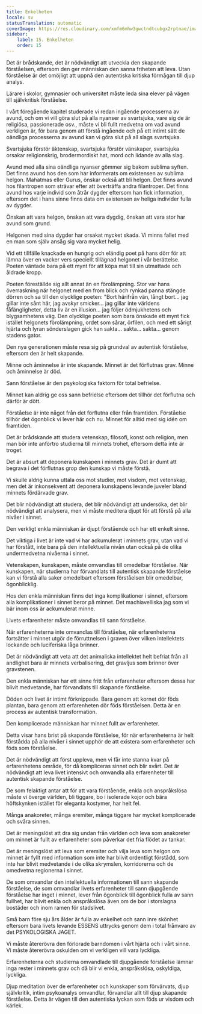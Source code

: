 ```yaml
---
title: Enkelheten
locale: sv
statusTranslation: automatic
coverImage: https://res.cloudinary.com/xmfm6mhw3gwctndtcubgx2rptnae/image/upload/v1740337243/small_cover_educacion_fundamental_a051170f1c.webp
sidebar:
    label: 15. Enkelheten
    order: 15
---
```

Det är brådskande, det är nödvändigt att utveckla den skapande förståelsen, eftersom den ger människan den sanna friheten att leva. Utan förståelse är det omöjligt att uppnå den autentiska kritiska förmågan till djup analys.

Lärare i skolor, gymnasier och universitet måste leda sina elever på vägen till självkritisk förståelse.

I vårt föregående kapitel studerade vi redan ingående processerna av avund, och om vi vill göra slut på alla nyanser av svartsjuka, vare sig de är religiösa, passionerade osv., måste vi bli fullt medvetna om vad avund verkligen är, för bara genom att förstå ingående och på ett intimt sätt de oändliga processerna av avund kan vi göra slut på all slags svartsjuka.

Svartsjuka förstör äktenskap, svartsjuka förstör vänskaper, svartsjuka orsakar religionskrig, brodermordiskt hat, mord och lidande av alla slag.

Avund med alla sina oändliga nyanser gömmer sig bakom sublima syften. Det finns avund hos den som har informerats om existensen av sublima helgon. Mahatmas eller Gurus, önskar också att bli helgon. Det finns avund hos filantropen som strävar efter att överträffa andra filantroper. Det finns avund hos varje individ som åtrår dygder eftersom han fick information, eftersom det i hans sinne finns data om existensen av heliga individer fulla av dygder.

Önskan att vara helgon, önskan att vara dygdig, önskan att vara stor har avund som grund.

Helgonen med sina dygder har orsakat mycket skada. Vi minns fallet med en man som själv ansåg sig vara mycket helig.

Vid ett tillfälle knackade en hungrig och eländig poet på hans dörr för att lämna över en vacker vers speciellt tillägnad helgonet i vår berättelse. Poeten väntade bara på ett mynt för att köpa mat till sin utmattade och åldrade kropp.

Poeten föreställde sig allt annat än en förolämpning. Stor var hans överraskning när helgonet med en from blick och rynkad panna stängde dörren och sa till den olycklige poeten: "Bort härifrån vän, långt bort... jag gillar inte sånt här, jag avskyr smicker... jag gillar inte världens fåfängligheter, detta liv är en illusion... jag följer ödmjukhetens och blygsamhetens väg. Den olycklige poeten som bara önskade ett mynt fick istället helgonets förolämpning, ordet som sårar, örfilen, och med ett sårigt hjärta och lyran sönderslagen gick han sakta... sakta... sakta... genom stadens gator.

Den nya generationen måste resa sig på grundval av autentisk förståelse, eftersom den är helt skapande.

Minne och åminnelse är inte skapande. Minnet är det förflutnas grav. Minne och åminnelse är död.

Sann förståelse är den psykologiska faktorn för total befrielse.

Minnet kan aldrig ge oss sann befrielse eftersom det tillhör det förflutna och därför är dött.

Förståelse är inte något från det förflutna eller från framtiden. Förståelse tillhör det ögonblick vi lever här och nu. Minnet för alltid med sig idén om framtiden.

Det är brådskande att studera vetenskap, filosofi, konst och religion, men man bör inte anförtro studierna till minnets trohet, eftersom detta inte är troget.

Det är absurt att deponera kunskapen i minnets grav. Det är dumt att begrava i det förflutnas grop den kunskap vi måste förstå.

Vi skulle aldrig kunna uttala oss mot studier, mot visdom, mot vetenskap, men det är inkonsekvent att deponera kunskapens levande juveler bland minnets fördärvade grav.

Det blir nödvändigt att studera, det blir nödvändigt att undersöka, det blir nödvändigt att analysera, men vi måste meditera djupt för att förstå på alla nivåer i sinnet.

Den verkligt enkla människan är djupt förstående och har ett enkelt sinne.

Det viktiga i livet är inte vad vi har ackumulerat i minnets grav, utan vad vi har förstått, inte bara på den intellektuella nivån utan också på de olika undermedvetna nivåerna i sinnet.

Vetenskapen, kunskapen, måste omvandlas till omedelbar förståelse. När kunskapen, när studierna har förvandlats till autentisk skapande förståelse kan vi förstå alla saker omedelbart eftersom förståelsen blir omedelbar, ögonblicklig.

Hos den enkla människan finns det inga komplikationer i sinnet, eftersom alla komplikationer i sinnet beror på minnet. Det machiavelliska jag som vi bär inom oss är ackumulerat minne.

Livets erfarenheter måste omvandlas till sann förståelse.

När erfarenheterna inte omvandlas till förståelse, när erfarenheterna fortsätter i minnet utgör de förruttnelsen i graven över vilken intellektets lockande och luciferiska låga brinner.

Det är nödvändigt att veta att det animaliska intellektet helt befriat från all andlighet bara är minnets verbalisering, det gravljus som brinner över gravstenen.

Den enkla människan har ett sinne fritt från erfarenheter eftersom dessa har blivit medvetande, har förvandlats till skapande förståelse.

Döden och livet är intimt förknippade. Bara genom att kornet dör föds plantan, bara genom att erfarenheten dör föds förståelsen. Detta är en process av autentisk transformation.

Den komplicerade människan har minnet fullt av erfarenheter.

Detta visar hans brist på skapande förståelse, för när erfarenheterna är helt förstådda på alla nivåer i sinnet upphör de att existera som erfarenheter och föds som förståelse.

Det är nödvändigt att först uppleva, men vi får inte stanna kvar på erfarenhetens område, för då kompliceras sinnet och blir svårt. Det är nödvändigt att leva livet intensivt och omvandla alla erfarenheter till autentisk skapande förståelse.

De som felaktigt antar att för att vara förstående, enkla och anspråkslösa måste vi överge världen, bli tiggare, bo i isolerade kojor och bära höftskynken istället för eleganta kostymer, har helt fel.

Många anakoreter, många eremiter, många tiggare har mycket komplicerade och svåra sinnen.

Det är meningslöst att dra sig undan från världen och leva som anakoreter om minnet är fullt av erfarenheter som påverkar det fria flödet av tankar.

Det är meningslöst att leva som eremiter och vilja leva som helgon om minnet är fyllt med information som inte har blivit ordentligt förstådd, som inte har blivit medvetande i de olika skrymslen, korridorerna och de omedvetna regionerna i sinnet.

De som omvandlar den intellektuella informationen till sann skapande förståelse, de som omvandlar livets erfarenheter till sann djupgående förståelse har inget i minnet, lever från ögonblick till ögonblick fulla av sann fullhet, har blivit enkla och anspråkslösa även om de bor i storslagna bostäder och inom ramen för stadslivet.

Små barn före sju års ålder är fulla av enkelhet och sann inre skönhet eftersom bara livets levande ESSENS uttrycks genom dem i total frånvaro av det PSYKOLOGISKA JAGET.

Vi måste återerövra den förlorade barndomen i vårt hjärta och i vårt sinne. Vi måste återerövra oskulden om vi verkligen vill vara lyckliga.

Erfarenheterna och studierna omvandlade till djupgående förståelse lämnar inga rester i minnets grav och då blir vi enkla, anspråkslösa, oskyldiga, lyckliga.

Djup meditation över de erfarenheter och kunskaper som förvärvats, djup självkritik, intim psykoanalys omvandlar, förvandlar allt till djup skapande förståelse. Detta är vägen till den autentiska lyckan som föds ur visdom och kärlek.


